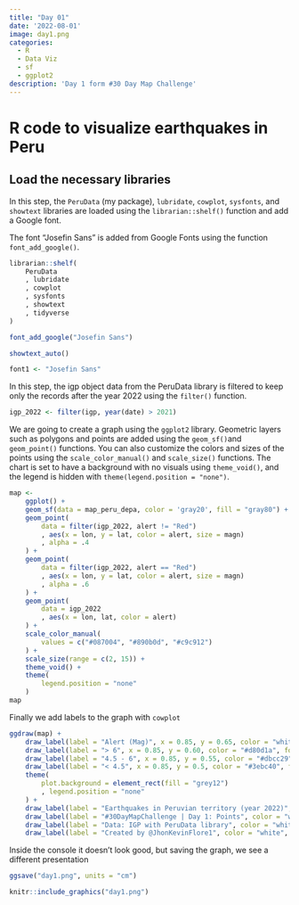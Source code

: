 ```yaml
---
title: "Day 01" 
date: '2022-08-01'
image: day1.png
categories:
  - R
  - Data Viz 
  - sf
  - ggplot2
description: 'Day 1 form #30 Day Map Challenge'
---
```


# R code to visualize earthquakes in Peru

## Load the necessary libraries

In this step, the `PeruData` (my package), `lubridate`, `cowplot`, `sysfonts`, and `showtext` libraries are loaded using the `librarian::shelf()` function and add a Google font.

The font "Josefin Sans" is added from Google Fonts using the function `font_add_google()`.

```r
librarian::shelf(
    PeruData
    , lubridate
    , cowplot
    , sysfonts
    , showtext
    , tidyverse 
)

font_add_google("Josefin Sans")

showtext_auto()

font1 <- "Josefin Sans"
```

In this step, the igp object data from the PeruData library is filtered to keep only the records after the year 2022 using the `filter()` function.

```r
igp_2022 <- filter(igp, year(date) > 2021)
```

We are going to create a graph using the `ggplot2` library. Geometric layers such as polygons and points are added using the `geom_sf()`and `geom_point()` functions. You can also customize the colors and sizes of the points using the `scale_color_manual()` and `scale_size()` functions. The chart is set to have a background with no visuals using `theme_void()`, and the legend is hidden with `theme(legend.position = "none")`.

```r
map <-
    ggplot() +
    geom_sf(data = map_peru_depa, color = 'gray20', fill = "gray80") +
    geom_point(
        data = filter(igp_2022, alert != "Red")
        , aes(x = lon, y = lat, color = alert, size = magn)
        , alpha = .4
    ) +
    geom_point(
        data = filter(igp_2022, alert == "Red")
        , aes(x = lon, y = lat, color = alert, size = magn)
        , alpha = .6
    ) +
    geom_point(
        data = igp_2022
        , aes(x = lon, lat, color = alert)
    ) +
    scale_color_manual(
        values = c("#087004", "#890b0d", "#c9c912")
    ) +
    scale_size(range = c(2, 15)) +
    theme_void() +
    theme(
        legend.position = "none"
    )
map
```

Finally we add labels to the graph with `cowplot`

```r
ggdraw(map) +
    draw_label(label = "Alert (Mag)", x = 0.85, y = 0.65, color = "white", fontfamily = font1,hjust = .6, fontface = "bold", size = 65) +
    draw_label(label = "> 6", x = 0.85, y = 0.60, color = "#d80d1a", fontfamily = font1,hjust = 1, fontface = "bold", size = 65) +
    draw_label(label = "4.5 - 6", x = 0.85, y = 0.55, color = "#dbcc29", fontfamily = font1,hjust = 1, fontface = "bold", size = 65) +
    draw_label(label = "< 4.5", x = 0.85, y = 0.5, color = "#3ebc40", fontfamily = font1, hjust = 1, fontface = "bold", size = 65) +
    theme(
        plot.background = element_rect(fill = "grey12")
        , legend.position = "none"
    ) +
    draw_label(label = "Earthquakes in Peruvian territory (year 2022)", color = "white", hjust = 0, x = 0.02, y = 0.12, fontfamily = font1, size = 32) +
    draw_label(label = "#30DayMapChallenge | Day 1: Points", color = "white", hjust = 0, x = 0.02, y = 0.09, fontfamily = font1, size = 32) +
    draw_label(label = "Data: IGP with PeruData library", color = "white", hjust = 0, x = 0.02, y = 0.06, fontfamily = font1, size = 32) +
    draw_label(label = "Created by @JhonKevinFlore1", color = "white", hjust = 0, x = 0.02, y = 0.03, fontfamily = font1, size = 32)
```

Inside the console it doesn't look good, but saving the graph, we see a different presentation

```r
ggsave("day1.png", units = "cm")
```

```r
knitr::include_graphics("day1.png")
```
